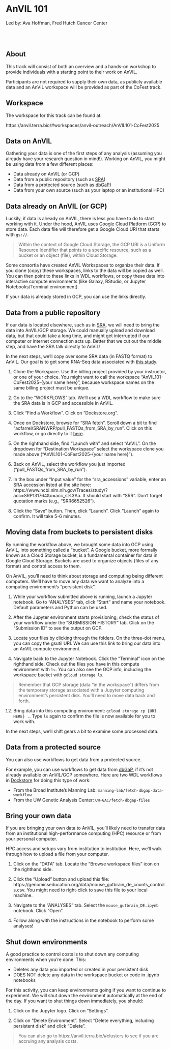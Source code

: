 # AnVIL 101

Led by: Ava Hoffman, Fred Hutch Cancer Center

<br><br>

<!-- AnVIL Outreach coordinator: TBA -->

## About

This track will consist of both an overview and a hands-on workshop to provide individuals with a starting point to their work on AnVIL.

Participants are not required to supply their own data, as publicly available data and an AnVIL workspace will be provided as part of the CoFest track.

## Workspace

The workspace for this track can be found at: 

https://anvil.terra.bio/#workspaces/anvil-outreach/AnVIL101-CoFest2025 

## Data on AnVIL

Gathering your data is one of the first steps of any analysis (assuming you already have your research question in mind!). Working on AnVIL, you might be using data from a few different places:

- Data already on AnVIL (or GCP)
- Data from a public repository (such as [SRA](https://www.ncbi.nlm.nih.gov/sra))
- Data from a protected source (such as [dbGaP](https://dbgap.ncbi.nlm.nih.gov/home))
- Data from your own source (such as your laptop or an institutional HPC)

<!-- schematic of data sources -->

## Data already on AnVIL (or GCP)

Luckily, if data is already on AnVIL, there is less you have to do to start working with it. Under the hood, AnVIL uses [Google Cloud Platform](https://cloud.google.com/) (GCP) to store data. Each data file will therefore get a Google Cloud URI that starts with `gs://`. 

> Within the context of Google Cloud Storage, the GCP URI is a Uniform Resource Identifier that points to a specific resource, such as a bucket or an object (file), within Cloud Storage.

Some consortia have created AnVIL Workspaces to organize their data. If you clone (copy) these workspaces, links to the data will be copied as well. You can then point to these links in WDL workflows, or copy these data into interactive compute environments (like Galaxy, RStudio, or Jupyter Notebooks/Terminal environment).

If your data is already stored in GCP, you can use the links directly.

## Data from a public repository

If our data is located elsewhere, such as in [SRA](https://www.ncbi.nlm.nih.gov/sra), we will need to bring the data into AnVIL/GCP storage. We could manually upload and download data, but that could take a long time, and might get interrupted if our computer or internet connection acts up. Better that we cut out the middle step, and have the SRA talk directly to AnVIL!

In the next steps, we'll copy over some SRA data (in FASTQ format) to AnVIL. Our goal is to get some RNA-Seq data associated with [this study](https://pubmed.ncbi.nlm.nih.gov/31150625/).

1. Clone the Workspace. Use the billing project provided by your instructor, or one of your choice. You might want to call the workspace "AnVIL101-CoFest2025-{your name here}", because workspace names on the same billing project must be unique.

2. Go to the "WORKFLOWS" tab. We'll use a WDL workflow to make sure the SRA data is in GCP and accessible in AnVIL.

3. Click "Find a Workflow". Click on "Dockstore.org". 

4. Once on Dockstore, browse for "SRA fetch". Scroll down a bit to find "aofarrel/SRANWRP/pull_FASTQs_from_SRA_by_run". Click on this workflow, or go directly to it [here](https://dockstore.org/workflows/github.com/aofarrel/SRANWRP/pull_FASTQs_from_SRA_by_run:v1.1.18?tab=info). 

5. On the righthand side, find "Launch with" and select "AnVIL". On the dropdown for "Destination Workspace" select the workspace clone you made above ("AnVIL101-CoFest2025-{your name here}").

6. Back on AnVIL, select the workflow you just imported ("pull_FASTQs_from_SRA_by_run").

7. In the box under "Input value" for the "sra_accessions" variable, enter an SRA accession listed at the site here: https://www.ncbi.nlm.nih.gov/Traces/study/?acc=SRP131764&o=acc_s%3Aa. It should start with "SRR". Don't forget quotation marks (e.g., "SRR6652526").

8. Click the "Save" button. Then, click "Launch". Click "Launch" again to confirm. It will take 5-6 minutes.

## Moving data from buckets to persistent disks

By running the workflow above, we brought some data into GCP using AnVIL, into something called a "bucket". A Google bucket, more formally known as a Cloud Storage bucket, is a fundamental container for data in Google Cloud Storage. Buckets are used to organize objects (files of any format) and control access to them.

On AnVIL, you'll need to think about storage and computing being different computers. We'll have to move any data we want to analyze into a computing environment's "persistent disk".

1. While your workflow submitted above is running, launch a Jupyter notebook. Go to "ANALYSES" tab, click "Start" and name your notebook. Default parameters and Python can be used.

2. After the Jupyter environment starts provisioning, check the status of your workflow under the "SUBMISSION HISTORY" tab. Click on the "Submission ID" to see the output on GCP.

3. Locate your files by clicking through the folders. On the three-dot menu, you can copy the gsutil URI. We can use this link to bring our data into an AnVIL compute environment.

11. Navigate back to the Jupyter Notebook. Click the "Terminal" icon on the righthand side. Check out the files you have in this compute environment with `ls`. You can also see the GCP info, including the workspace bucket with `gcloud storage ls`.

> Remember that GCP storage (data "in the workspace") differs from the temporary storage associated with a Jupyter computing environment's persistent disk. You'll need to move data back and forth.

12. Bring data into this computing environment: `gcloud storage cp {URI HERE} .`. Type `ls` again to confirm the file is now available for you to work with.

In the next steps, we'll shift gears a bit to examine some processed data.

## Data from a protected source

You can also use workflows to get data from a protected source. 

For example, you can use workflows to get data from [dbGaP](https://dbgap.ncbi.nlm.nih.gov/home), if it's not already available on AnVIL/GCP somewhere. Here are two WDL workflows in [Dockstore](https://dockstore.org/) for doing this type of work:

- From the Broad Institute’s Manning Lab: `manning-lab/fetch-dbgap-data-workflow`
- From the UW Genetic Analysis Center: `UW-GAC/fetch-dbgap-files`

## Bring your own data

If you are bringing your own data to AnVIL, you'll likely need to transfer data from an institutional high-performance computing (HPC) resource or from your personal computer.

HPC access and setups vary from institution to institution. Here, we'll walk through how to upload a file from your computer. 

1. Click on the "DATA" tab. Locate the "Browse workspace files" icon on the righthand side.

2. Click the "Upload" button and upload this file: https://genomicseducation.org/data/mouse_gutbrain_de_counts_controls.csv. You might need to right-click to save this file to your local machine.

3. Navigate to the "ANALYSES" tab. Select the `mouse_gutbrain_DE.ipynb` notebook. Click "Open".

4. Follow along with the instructions in the notebook to perform some analyses!

## Shut down environments

A good practice to control costs is to shut down any computing environments when you're done. This:

- Deletes any data you imported or created in your persistent disk
- DOES NOT delete any data in the workspace bucket or code in .ipynb notebooks

For this activity, you can keep environments going if you want to continue to experiment. We will shut down the environment automatically at the end of the day. If you want to shut things down immediately, you should:

1. Click on the Jupyter logo. Click on "Settings".

2. Click on "Delete Environment". Select "Delete everything, including persistent disk" and click "Delete".

> You can also go to https://anvil.terra.bio/#clusters to see if you are accruing any analysis costs.
